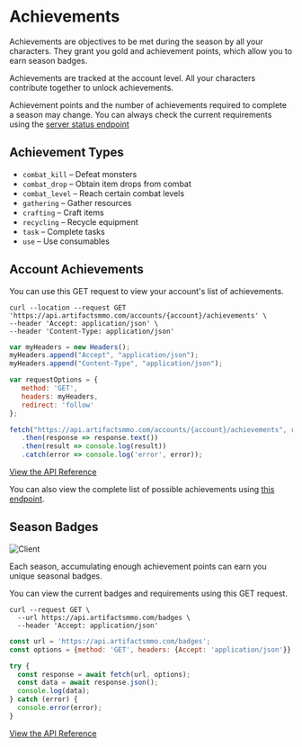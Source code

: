 # Achievements
 
Achievements are objectives to be met during the season by all your characters. They grant you gold and achievement points, which allow you to earn season badges.

Achievements are tracked at the account level. All your characters contribute together to unlock achievements.

Achievement points and the number of achievements required to complete a season may change. You can always check the current requirements using the [server status endpoint](https://api.artifactsmmo.com/docs/#/operations/get_server_details__get)

## Achievement Types

- `combat_kill` – Defeat monsters
- `combat_drop` – Obtain item drops from combat
- `combat_level` – Reach certain combat levels
- `gathering` – Gather resources
- `crafting` – Craft items
- `recycling` – Recycle equipment
- `task` – Complete tasks
- `use` – Use consumables

## Account Achievements

You can use this GET request to view your account's list of achievements.

```http filename="cURL" copy
curl --location --request GET 'https://api.artifactsmmo.com/accounts/{account}/achievements' \
--header 'Accept: application/json' \
--header 'Content-Type: application/json'
```
```js filename="Javascript" copy
var myHeaders = new Headers();
myHeaders.append("Accept", "application/json");
myHeaders.append("Content-Type", "application/json");

var requestOptions = {
   method: 'GET',
   headers: myHeaders,
   redirect: 'follow'
}; 

fetch("https://api.artifactsmmo.com/accounts/{account}/achievements", requestOptions)
   .then(response => response.text())
   .then(result => console.log(result))
   .catch(error => console.log('error', error));
```

[View the API Reference](https://api.artifactsmmo.com/docs/#/operations/get_account_achievements_accounts__account__achievements_get)

You can also view the complete list of possible achievements using [this endpoint](https://api.artifactsmmo.com/docs/#/operations/get_all_achievements_achievements_get).


## Season Badges

![Client](https://artifactsmmo.com/images/docs/badges_msg.png)

Each season, accumulating enough achievement points can earn you unique seasonal badges.  

You can view the current badges and requirements using this GET request.

```http filename="cURL" copy
curl --request GET \
  --url https://api.artifactsmmo.com/badges \
  --header 'Accept: application/json'
```
```js filename="Javascript" copy
const url = 'https://api.artifactsmmo.com/badges';
const options = {method: 'GET', headers: {Accept: 'application/json'}};

try {
  const response = await fetch(url, options);
  const data = await response.json();
  console.log(data);
} catch (error) {
  console.error(error);
}
```

[View the API Reference](https://api.artifactsmmo.com/docs/#/operations/get_all_badges_badges_get)

